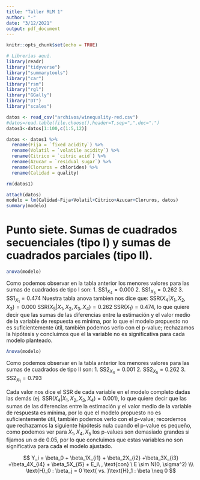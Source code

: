 ```yaml
---
title: "Taller RLM 1"
author: "-"
date: "3/12/2021"
output: pdf_document
---
```


```r
knitr::opts_chunk$set(echo = TRUE)

# Librerías aquí.
library(readr)
library("tidyverse")
library("summarytools")
library("car")
library("rsm")
library("rgl")
library("GGally")
library("DT")
library("scales")
```

```r
datos <- read_csv("archivos/winequality-red.csv")
#datos=read.table(file.choose(),header=T,sep=",",dec=".")
datos1<-datos[1:100,c(1:5,12)]

datos <- datos1 %>% 
  rename(Fija = `fixed acidity`) %>% 
  rename(Volatil = `volatile acidity`) %>% 
  rename(Citrico = `citric acid`) %>% 
  rename(Azucar = `residual sugar`) %>% 
  rename(Cloruros = chlorides) %>% 
  rename(Calidad = quality)

rm(datos1)
```


```r
attach(datos)
modelo = lm(Calidad~Fija+Volatil+Citrico+Azucar+Cloruros, datos)
summary(modelo)
```

# Punto siete. Sumas de cuadrados secuenciales (tipo I) y sumas de cuadrados parciales (tipo II).


```r
anova(modelo)
```
Como podemos observar en la tabla anterior los menores valores para las sumas de cuadrados de tipo I son:
1. $\text{SS1}_{X_4} = 0.000$
2. $\text{SS1}_{X_5} = 0.262$
3. $\text{SS1}_{X_1} = 0.474$
Nuestra tabla anova tambien nos dice que:
$\text{SSR}(X_4 | X_1, X_2, X_3) = 0.000$
$\text{SSR}(X_5 | X_1, X_2, X_3, X_4) = 0.262$
$\text{SSR}(X_1) = 0.474$, lo que quiere decir que las sumas de las diferencias entre la estimación y el valor medio de la variable de respuesta es mínima, por lo que el modelo propuesto no es suficientemente útil, también podemos verlo con el p-value; rechazamos la hipótesis y concluimos que el la variable no es significativa para cada modelo planteado. 

```r
Anova(modelo)
```
Como podemos observar en la tabla anterior los menores valores para las sumas de cuadrados de tipo II son:
1. $\text{SS2}_{X_4} = 0.001$
2. $\text{SS2}_{X_5} = 0.262$
3. $\text{SS2}_{X_1} = 0.793$

Cada valor nos dice el SSR de cada variable en el modelo completo dadas las demás (ej. $\text{SSR}(X_4 | X_1, X_2, X_3, X_4) = 0.001$), lo que quiere decir que las sumas de las diferencias entre la estimación y el valor medio de la variable de respuesta es mínima, por lo que el modelo propuesto no es suficientemente útil, también podemos verlo con el p-value; recordemos que rechazamos la siguiente hipótesis nula cuando el p-value es pequeño, como podemos ver para $X_1, X_4, X_5$ los p-values son demasiado grandes si fijamos un $\alpha$ de 0.05, por lo que concluimos que estas variables no son significativa para cada el modelo ajustado.


$$
Y_i = \beta_0 + \beta_1X_{i1} + \beta_2X_{i2} +\beta_3X_{i3} +\beta_4X_{i4} + \beta_5X_{i5} + E_i\ , \text{con} \ E \sim N(0, \sigma^2) \\\ 
\text{H}_0 : \beta_j = 0 \text{ vs. }\text{H}_1 :  \beta \neq 0
$$